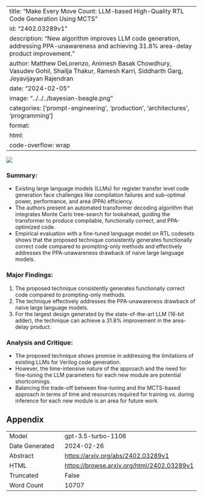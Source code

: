 
---
title: "Make Every Move Count: LLM-based High-Quality RTL Code Generation Using MCTS"
id: "2402.03289v1"
description: "New algorithm improves LLM code generation, addressing PPA-unawareness and achieving 31.8% area-delay product improvement."
author: Matthew DeLorenzo, Animesh Basak Chowdhury, Vasudev Gohil, Shailja Thakur, Ramesh Karri, Siddharth Garg, Jeyavijayan Rajendran
date: "2024-02-05"
image: "../../../bayesian-beagle.png"
categories: ['prompt-engineering', 'production', 'architectures', 'programming']
format:
  html:
    code-overflow: wrap
---

![](../../../bayesian-beagle.png)

### Summary:
- Existing large language models (LLMs) for register transfer level code generation face challenges like compilation failures and sub-optimal power, performance, and area (PPA) efficiency.
- The authors present an automated transformer decoding algorithm that integrates Monte Carlo tree-search for lookahead, guiding the transformer to produce compilable, functionally correct, and PPA-optimized code.
- Empirical evaluation with a fine-tuned language model on RTL codesets shows that the proposed technique consistently generates functionally correct code compared to prompting-only methods and effectively addresses the PPA-unawareness drawback of naive large language models.

### Major Findings:
1. The proposed technique consistently generates functionally correct code compared to prompting-only methods.
2. The technique effectively addresses the PPA-unawareness drawback of naive large language models.
3. For the largest design generated by the state-of-the-art LLM (16-bit adder), the technique can achieve a 31.8% improvement in the area-delay product.

### Analysis and Critique:
- The proposed technique shows promise in addressing the limitations of existing LLMs for Verilog code generation.
- However, the time-intensive nature of the approach and the need for fine-tuning the LLM parameters for each new module are potential shortcomings.
- Balancing the trade-off between fine-tuning and the MCTS-based approach in terms of time and resources required for training vs. during inference for each new module is an area for future work.

## Appendix

|          |          |
|----------|----------|
| Model     | gpt-3.5-turbo-1106       |
| Date Generated     | 2024-02-26       |
| Abstract | [https://arxiv.org/abs/2402.03289v1](https://arxiv.org/abs/2402.03289v1)        |
| HTML     | [https://browse.arxiv.org/html/2402.03289v1](https://browse.arxiv.org/html/2402.03289v1)       |
| Truncated       | False       |
| Word Count       | 10707       |